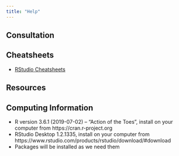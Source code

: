 ```yaml
---
title: "Help"
---
```


## Consultation

## Cheatsheets

* [RStudio Cheatsheets](https://rstudio.com/resources/cheatsheets/)

## Resources

## Computing Information 

* R version 3.6.1 (2019-07-02) – “Action of the Toes”, install on your computer from https://cran.r-project.org
* RStudio Desktop 1.2.1335, install on your computer from https://www.rstudio.com/products/rstudio/download/#download
* Packages will be installed as we need them
